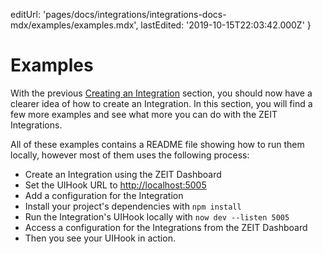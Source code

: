 
  editUrl:
    'pages/docs/integrations/integrations-docs-mdx/examples/examples.mdx',
  lastEdited: '2019-10-15T22:03:42.000Z'
}

# Examples

With the previous [Creating an Integration](#creating-an-integrations) section, you should now have a clearer idea of how to create an Integration. In this section, you will find a few more examples and see what more you can do with the ZEIT Integrations.

All of these examples contains a README file showing how to run them locally, however most of them uses the following process:

- Create an Integration using the ZEIT Dashboard
- Set the UIHook URL to <http://localhost:5005>
- Add a configuration for the Integration
- Install your project's dependencies with `npm install`
- Run the Integration's UIHook locally with `now dev --listen 5005`
- Access a configuration for the Integrations from the ZEIT Dashboard
- Then you see your UIHook in action.

<Counter />
<BasicForm />
<UsingMetadata />
<ConnectWithGithub />
<RecentDeployments />
<MoreExamples />
